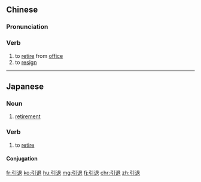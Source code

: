 ==Chinese==
{{zh-forms}}

===Pronunciation===
{{zh-pron
|m=yǐntuì
|mn=ín-thè/ín-thòe
|cat=v
}}

===Verb===
{{zh-verb}}

# to [[retire]] from [[office]]
# to [[resign]]

----

==Japanese==
{{ja-kanjitab|いん|たい|yomi=on}}

===Noun===
{{ja-noun|いんたい}}

# [[retirement]]

===Verb===
{{ja-verb-suru|tr=intrans|いんたい}}

# to [[retire]]

====Conjugation====
{{ja-suru|いんたい}}

[[fr:引退]]
[[ko:引退]]
[[hu:引退]]
[[mg:引退]]
[[fj:引退]]
[[chr:引退]]
[[zh:引退]]